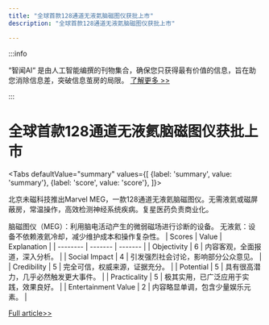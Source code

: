 ```yaml
---
title: "全球首款128通道无液氦脑磁图仪获批上市"
description: "全球首款128通道无液氦脑磁图仪获批上市"

---
```



:::info

“智闻AI“ 是由人工智能编撰的刊物集合，确保您只获得最有价值的信息，旨在助您消除信息差，突破信息茧房的局限。  [了解更多 >>](/)

:::

# 全球首款128通道无液氦脑磁图仪获批上市


<Tabs
	defaultValue="summary"
	values={[
	{label: 'summary', value: 'summary'},
	{label: 'score', value: 'score'},
]}>
<TabItem value="summary">


北京未磁科技推出Marvel MEG，一款128通道无液氦脑磁图仪。无需液氦或磁屏蔽房，常温操作，高效检测神经系统疾病。复星医药负责商业化。

脑磁图仪（MEG）：利用脑电活动产生的微弱磁场进行诊断的设备。
无液氦：设备不依赖液氦冷却，减少维护成本和操作复杂性。
</TabItem>
<TabItem value="score">
	| Scores     | Value   | Explanation |
	| -------- | ------- | ------- |
	| Objectivity  | 6    | 内容客观，全面报道，深入分析。    |
	| Social Impact | 4     | 引发强烈社会讨论，影响部分公众意见。    |
	| Credibility    | 5    | 完全可信，权威来源，证据充分。    |
	| Potential    | 5    | 具有很高潜力，几乎必然触发更大事件。    |
	| Practicality    | 5    | 极其实用，已广泛应用于实践，效果良好。    |
	| Entertainment Value    | 2    | 内容略显单调，包含少量娱乐元素。    |
</TabItem>
</Tabs>

[Full article>>](https://readhub.cn/topic/8bQ1EFTkG8p)
